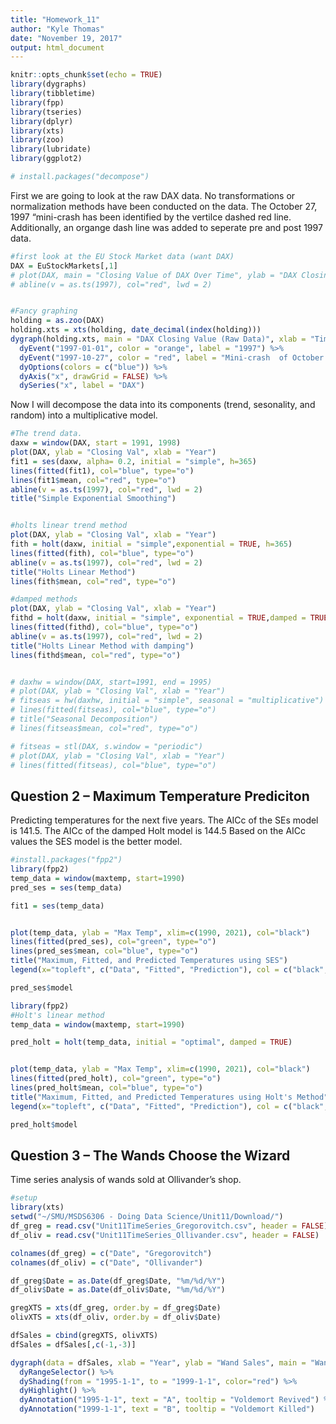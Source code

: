 ```yaml
---
title: "Homework_11"
author: "Kyle Thomas"
date: "November 19, 2017"
output: html_document
---
```


```r
knitr::opts_chunk$set(echo = TRUE)
library(dygraphs)
library(tibbletime)
library(fpp)
library(tseries)
library(dplyr)
library(xts)
library(zoo)
library(lubridate)
library(ggplot2)

# install.packages("decompose")
```


First we are going to look at the raw DAX data. No transformations or normalization methods have been conducted on the data. The October 27, 1997 "mini-crash has been identified by the vertilce dashed red line. Additionally, an organge dash line was added to seperate pre and post 1997 data.
```r
#first look at the EU Stock Market data (want DAX)
DAX = EuStockMarkets[,1]
# plot(DAX, main = "Closing Value of DAX Over Time", ylab = "DAX Closing Value", col="blue")
# abline(v = as.ts(1997), col="red", lwd = 2)


#Fancy graphing
holding = as.zoo(DAX)
holding.xts = xts(holding, date_decimal(index(holding)))
dygraph(holding.xts, main = "DAX Closing Value (Raw Data)", xlab = "Time", ylab = "Closing Value") %>%
  dyEvent("1997-01-01", color = "orange", label = "1997") %>%
  dyEvent("1997-10-27", color = "red", label = "Mini-crash  of October 27") %>%
  dyOptions(colors = c("blue")) %>%
  dyAxis("x", drawGrid = FALSE) %>%
  dySeries("x", label = "DAX")
```



Now I will decompose the data into its components (trend, sesonality, and random) into a multiplicative model.

```r
#The trend data.
daxw = window(DAX, start = 1991, 1998)
plot(DAX, ylab = "Closing Val", xlab = "Year")
fit1 = ses(daxw, alpha= 0.2, initial = "simple", h=365)
lines(fitted(fit1), col="blue", type="o")
lines(fit1$mean, col="red", type="o")
abline(v = as.ts(1997), col="red", lwd = 2)
title("Simple Exponential Smoothing")


#holts linear trend method
plot(DAX, ylab = "Closing Val", xlab = "Year")
fith = holt(daxw, initial = "simple",exponential = TRUE, h=365)
lines(fitted(fith), col="blue", type="o")
abline(v = as.ts(1997), col="red", lwd = 2)
title("Holts Linear Method")
lines(fith$mean, col="red", type="o")

#damped methods
plot(DAX, ylab = "Closing Val", xlab = "Year")
fithd = holt(daxw, initial = "simple", exponential = TRUE,damped = TRUE, h=365)
lines(fitted(fithd), col="blue", type="o")
abline(v = as.ts(1997), col="red", lwd = 2)
title("Holts Linear Method with damping")
lines(fithd$mean, col="red", type="o")


# daxhw = window(DAX, start=1991, end = 1995)
# plot(DAX, ylab = "Closing Val", xlab = "Year")
# fitseas = hw(daxhw, initial = "simple", seasonal = "multiplicative")
# lines(fitted(fitseas), col="blue", type="o")
# title("Seasonal Decomposition")
# lines(fitseas$mean, col="red", type="o")

# fitseas = stl(DAX, s.window = "periodic")
# plot(DAX, ylab = "Closing Val", xlab = "Year")
# lines(fitted(fitseas), col="blue", type="o")

```



## Question 2 -- Maximum Temperature Prediciton

Predicting temperatures for the next five years. The AICc of the SEs model is 141.5. The AICc of the damped Holt model is 144.5 Based on the AICc values the SES model is the better model.


```r
#install.packages("fpp2")
library(fpp2)
temp_data = window(maxtemp, start=1990)
pred_ses = ses(temp_data)

fit1 = ses(temp_data)


plot(temp_data, ylab = "Max Temp", xlim=c(1990, 2021), col="black")
lines(fitted(pred_ses), col="green", type="o")
lines(pred_ses$mean, col="blue", type="o")
title("Maximum, Fitted, and Predicted Temperatures using SES")
legend(x="topleft", c("Data", "Fitted", "Prediction"), col = c("black", "green", "blue"), lwd=c(2,2,2))

pred_ses$model

```


```r
library(fpp2)
#Holt's linear method
temp_data = window(maxtemp, start=1990)

pred_holt = holt(temp_data, initial = "optimal", damped = TRUE)


plot(temp_data, ylab = "Max Temp", xlim=c(1990, 2021), col="black")
lines(fitted(pred_holt), col="green", type="o")
lines(pred_holt$mean, col="blue", type="o")
title("Maximum, Fitted, and Predicted Temperatures using Holt's Method")
legend(x="topleft", c("Data", "Fitted", "Prediction"), col = c("black", "green", "blue"), lwd=c(2,2,2))

pred_holt$model

```


## Question 3 -- The Wands Choose the Wizard
Time series analysis of wands sold at Ollivander's shop.

```r
#setup
library(xts)
setwd("~/SMU/MSDS6306 - Doing Data Science/Unit11/Download/")
df_greg = read.csv("Unit11TimeSeries_Gregorovitch.csv", header = FALSE)
df_oliv = read.csv("Unit11TimeSeries_Ollivander.csv", header = FALSE)

colnames(df_greg) = c("Date", "Gregorovitch")
colnames(df_oliv) = c("Date", "Ollivander")

df_greg$Date = as.Date(df_greg$Date, "%m/%d/%Y")
df_oliv$Date = as.Date(df_oliv$Date, "%m/%d/%Y")

gregXTS = xts(df_greg, order.by = df_greg$Date)
olivXTS = xts(df_oliv, order.by = df_oliv$Date)

dfSales = cbind(gregXTS, olivXTS)
dfSales = dfSales[,c(-1,-3)]

dygraph(data = dfSales, xlab = "Year", ylab = "Wand Sales", main = "Wand Sales: Gregorovitch vs Ollivander") %>%
  dyRangeSelector() %>%
  dyShading(from = "1995-1-1", to = "1999-1-1", color="red") %>%
  dyHighlight() %>%
  dyAnnotation("1995-1-1", text = "A", tooltip = "Voldemort Revived") %>%
  dyAnnotation("1999-1-1", text = "B", tooltip = "Voldemort Killed")
```













